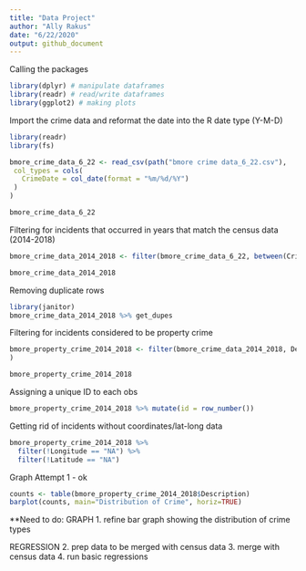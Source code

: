 ```yaml
---
title: "Data Project"
author: "Ally Rakus"
date: "6/22/2020"
output: github_document
---
```


Calling the packages 
```r
library(dplyr) # manipulate dataframes
library(readr) # read/write dataframes
library(ggplot2) # making plots
```

Import the crime data and reformat the date into the R date type (Y-M-D)
```r
library(readr)
library(fs)

bmore_crime_data_6_22 <- read_csv(path("bmore crime data_6_22.csv"),
 col_types = cols(
   CrimeDate = col_date(format = "%m/%d/%Y")
 )
)

bmore_crime_data_6_22

```

Filtering for incidents that occurred in years that match the census data (2014-2018)
```r
bmore_crime_data_2014_2018 <- filter(bmore_crime_data_6_22, between(CrimeDate, as.Date("2014-01-01"),as.Date("2018-12-31")))

bmore_crime_data_2014_2018
```

Removing duplicate rows 
```r
library(janitor)
bmore_crime_data_2014_2018 %>% get_dupes

```

Filtering for incidents considered to be property crime 
```r
bmore_property_crime_2014_2018 <- filter(bmore_crime_data_2014_2018, Description %in% c("BURGLARY", "LARCENY", "LARCENY FROM AUTO", "AUTO THEFT", "ARSON", "ROBBERY - STREET", "ROBBERY - CARJACKING", "ROBBERY - COMMERCIAL", "ROBBERY - RESIDENCE")
)

bmore_property_crime_2014_2018
```

Assigning a unique ID to each obs
```r
bmore_property_crime_2014_2018 %>% mutate(id = row_number())
```

Getting rid of incidents without coordinates/lat-long data
```r
bmore_property_crime_2014_2018 %>% 
  filter(!Longitude == "NA") %>% 
  filter(!Latitude == "NA")

```

Graph Attempt 1 - ok
```r
counts <- table(bmore_property_crime_2014_2018$Description)
barplot(counts, main="Distribution of Crime", horiz=TRUE)

```
**Need to do: 
GRAPH
1. refine bar graph showing the distribution of crime types 

REGRESSION
2. prep data to be merged with census data
3. merge with census data
4. run basic regressions 






